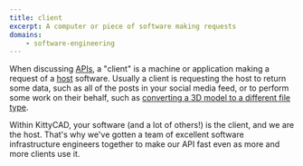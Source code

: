 ```yaml
---
title: client
excerpt: A computer or piece of software making requests
domains:
    - software-engineering
---
```


When discussing [APIs](/docs/glossary/application-programming-interface-api), a "client" is a machine or application making a request of a [host](/docs/glossary/host) software. Usually a client is requesting the host to return some data, such as all of the posts in your social media feed, or to perform some work on their behalf, such as [converting a 3D model to a different file type](/docs/api/file/convert-cad-file-with-defaults).

Within KittyCAD, your software (and a lot of others!) is the client, and we are the host. That's why we've gotten a team of excellent software infrastructure engineers together to make our API fast even as more and more clients use it.